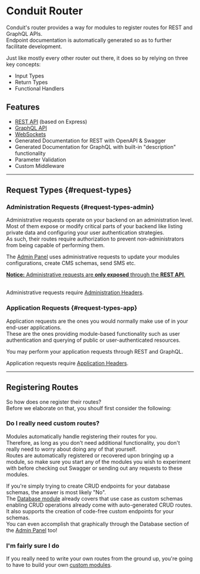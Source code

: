# Conduit Router

Conduit's router provides a way for modules to register routes for REST and GraphQL APIs.<br />
Endpoint documentation is automatically generated so as to further facilitate development.

Just like mostly every other router out there, it does so by relying on three key concepts:

- Input Types
- Return Types
- Functional Handlers

## Features

- [REST API](rest) (based on Express)
- [GraphQL API](graphql)
- [WebSockets](sockets)
- Generated Documentation for REST with OpenAPI & Swagger
- Generated Documentation for GraphQL with built-in "description" functionality
- Parameter Validation
- Custom Middleware

-------------------------------------------------

## Request Types {#request-types}

### Administration Requests {#request-types-admin}

Administrative requests operate on your backend on an administration level.<br />
Most of them expose or modify critical parts of your backend like listing private data and configuring your user authentication strategies.<br />
As such, their routes require authorization to prevent non-administrators from being capable of performing them.

The [Admin Panel](../../get-started/admin-panel) uses administrative requests to update your modules configurations, create CMS schemas, send SMS etc.

<ins><strong>Notice:</strong> Administrative requests are <strong>only exposed</strong> through the <strong>REST API</strong>.</ins><br /><br />

Administrative requests require [Administration Headers](headers#headers-admin).

### Application Requests {#request-types-app}

Application requests are the ones you would normally make use of in your end-user applications.<br />
These are the ones providing module-based functionality such as user authentication and querying of public or user-authenticated resources.

You may perform your application requests through REST and GraphQL.

Application requests require [Application Headers](headers#headers-app).

-------------------------------------------------

## Registering Routes

So how does one register their routes?<br />
Before we elaborate on that, you shoulf first consider the following:

### Do I really need custom routes?

Modules automatically handle registering their routes for you.<br />
Therefore, as long as you don't need additional functionality, you don't really need to worry about doing any of that yourself.<br />
Routes are automatically registered or recovered upon bringing up a module, 
so make sure you start any of the modules you wish to experiment with before checking out Swagger or sending out any requests to these modules.

If you're simply trying to create CRUD endpoints for your database schemas, the answer is most likely "No".<br />
The [Database module](../database) already covers that use case as custom schemas enabling CRUD operations already come with auto-generated CRUD routes.<br />
It also supports the creation of code-free custom endpoints for your schemas.<br />
You can even accomplish that graphically through the Database section of the [Admin Panel](../../get-started/admin-panel) too!

### I'm fairly sure I do

If you really need to write your own routes from the ground up, you're going to have to build your own [custom modules](../#custom-modules).
